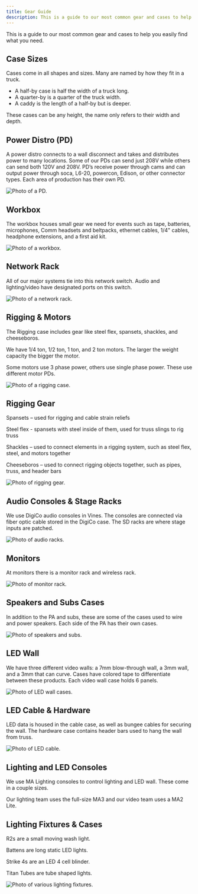 ```yaml
---
title: Gear Guide
description: This is a guide to our most common gear and cases to help you easily find what you need.
---
```

This is a guide to our most common gear and cases to help you easily find what you need.

## Case Sizes
Cases come in all shapes and sizes. Many are named by how they fit in a truck.

- A half-by case is half the width of a truck long.
- A quarter-by is a quarter of the truck width.
- A caddy is the length of a half-by but is deeper.

These cases can be any height, the name only refers to their width and depth.

## Power Distro (PD)

A power distro connects to a wall disconnect and takes and distributes power to many locations. Some of our PDs can send just 208V while others can send both 120V and 208V. PD’s receive power through cams and can output power through soca, L6-20, powercon, Edison, or other connector types. Each area of production has their own PD.

![Photo of a PD.](https://github.com/Liberty-Broadcast-Experience/img/blob/main/gear%20guide%20photos/PD.png?raw=true)

## Workbox
The workbox houses small gear we need for events such as tape, batteries, microphones, Comm headsets and beltpacks, ethernet cables, 1/4" cables, headphone extensions, and a first aid kit.

![Photo of a workbox.](https://github.com/Liberty-Broadcast-Experience/img/blob/main/gear%20guide%20photos/workbox.png?raw=true)

## Network Rack
All of our major systems tie into this network switch. Audio and lighting/video have designated ports on this switch.

![Photo of a network rack.](https://github.com/Liberty-Broadcast-Experience/img/blob/main/gear%20guide%20photos/network.png?raw=true)

## Rigging & Motors
The Rigging case includes gear like steel flex, spansets, shackles, and cheeseboros.

We have 1/4 ton, 1/2 ton, 1 ton, and 2 ton motors. The larger the weight capacity the bigger the motor.

Some motors use 3 phase power, others use single phase power. These use different motor PDs.

![Photo of a rigging case.](https://github.com/Liberty-Broadcast-Experience/img/blob/main/gear%20guide%20photos/rigging%20case.png?raw=true)

## Rigging Gear
Spansets – used for rigging and cable strain reliefs

Steel flex - spansets with steel inside of them, used for truss slings to rig truss


Shackles – used to connect elements in a rigging system, such as steel flex, steel, and motors together

Cheeseboros – used to connect rigging objects together, such as pipes, truss, and header bars

![Photo of rigging gear.](https://github.com/Liberty-Broadcast-Experience/img/blob/main/gear%20guide%20photos/rigging%20gear.png?raw=true)

## Audio Consoles & Stage Racks
We use DigiCo audio consoles in Vines. The consoles are connected via fiber optic cable stored in the DigiCo case. The SD racks are where stage inputs are patched. 

![Photo of audio racks.](https://github.com/Liberty-Broadcast-Experience/img/blob/main/gear%20guide%20photos/audio%20consoles.png?raw=true)

## Monitors
At monitors there is a monitor rack and wireless rack.

![Photo of monitor rack.](https://github.com/Liberty-Broadcast-Experience/img/blob/main/gear%20guide%20photos/monitor%20rack.png?raw=true)


## Speakers and Subs Cases
In addition to the PA and subs, these are some of the cases used to wire and power speakers. Each side of the PA has their own cases.

![Photo of speakers and subs.](https://github.com/Liberty-Broadcast-Experience/img/blob/main/gear%20guide%20photos/speakers%20and%20subs.png?raw=true)

## LED Wall
We have three different video walls: a 7mm blow-through wall, a 3mm wall, and a 3mm that can curve. Cases have colored tape to differentiate between these products.
Each video wall case holds 6 panels. 

![Photo of LED wall cases.](https://github.com/Liberty-Broadcast-Experience/img/blob/main/gear%20guide%20photos/led%20wall.png?raw=true)

## LED Cable & Hardware
LED data is housed in the cable case, as well as bungee cables for securing the wall. The hardware case contains header bars used to hang the wall from truss.

![Photo of LED cable.](https://github.com/Liberty-Broadcast-Experience/img/blob/main/gear%20guide%20photos/video%20cable.png?raw=true)

## Lighting and LED Consoles
We use MA Lighting consoles to control lighting and LED wall. These come in a couple sizes.

Our lighting team uses the full-size MA3 and our video team uses a MA2 Lite.

## Lighting Fixtures & Cases
R2s are a small moving wash light.
  
Battens are long static LED lights. 

Strike 4s are an LED 4 cell blinder. 

Titan Tubes are tube shaped lights.

![Photo of various lighting fixtures.](https://github.com/Liberty-Broadcast-Experience/img/blob/main/gear%20guide%20photos/lighting%20fixtures.png?raw=true)